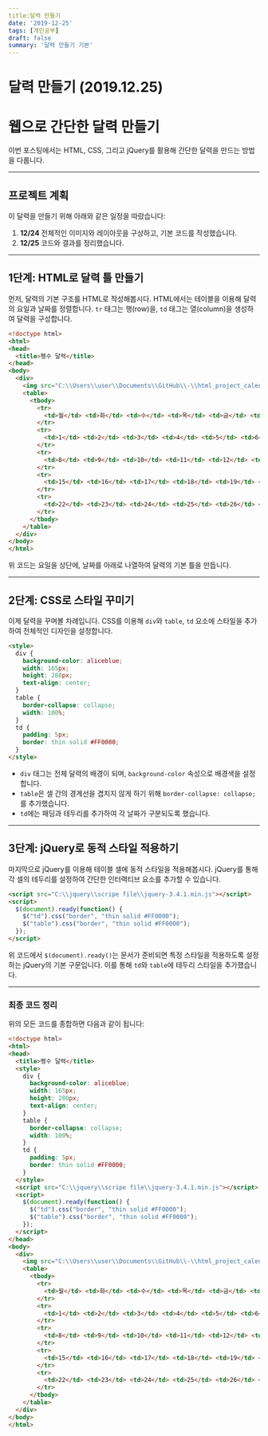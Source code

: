 ```yaml
---
title:달력 만들기
date: '2019-12-25'
tags: [개인공부]
draft: false
summary: '달력 만들기 기본'
---
```


# 달력 만들기 (2019.12.25)

# 웹으로 간단한 달력 만들기

이번 포스팅에서는 HTML, CSS, 그리고 jQuery를 활용해 간단한 달력을 만드는 방법을 다룹니다.

---

## 프로젝트 계획

이 달력을 만들기 위해 아래와 같은 일정을 따랐습니다:

1. **12/24** 전체적인 이미지와 레이아웃을 구상하고, 기본 코드를 작성했습니다.
2. **12/25** 코드와 결과를 정리했습니다.

---

## 1단계: HTML로 달력 틀 만들기

먼저, 달력의 기본 구조를 HTML로 작성해봅시다. HTML에서는 테이블을 이용해 달력의 요일과 날짜를 정렬합니다. `tr` 태그는 행(row)을, `td` 태그는 열(column)을 생성하여 달력을 구성합니다.

```html
<!doctype html>
<html>
<head>
  <title>펭수 달력</title>
</head>
<body>
  <div>
    <img src="C:\\Users\\user\\Documents\\GitHub\\-\\html_project_calender\\펭수.png" width="165" height="150" alt="펭수">
    <table>
      <tbody>
        <tr>
          <td>월</td> <td>화</td> <td>수</td> <td>목</td> <td>금</td> <td>토</td> <td>일</td>
        </tr>
        <tr>
          <td>1</td> <td>2</td> <td>3</td> <td>4</td> <td>5</td> <td>6</td> <td>7</td>
        </tr>
        <tr>
          <td>8</td> <td>9</td> <td>10</td> <td>11</td> <td>12</td> <td>13</td> <td>14</td>
        </tr>
        <tr>
          <td>15</td> <td>16</td> <td>17</td> <td>18</td> <td>19</td> <td>20</td> <td>21</td>
        </tr>
        <tr>
          <td>22</td> <td>23</td> <td>24</td> <td>25</td> <td>26</td> <td>27</td> <td>28</td>
        </tr>
      </tbody>
    </table>
  </div>
</body>
</html>

```

위 코드는 요일을 상단에, 날짜를 아래로 나열하여 달력의 기본 틀을 만듭니다.

---

## 2단계: CSS로 스타일 꾸미기

이제 달력을 꾸며볼 차례입니다. CSS를 이용해 `div`와 `table`, `td` 요소에 스타일을 추가하여 전체적인 디자인을 설정합니다.

```html
<style>
  div {
    background-color: aliceblue;
    width: 165px;
    height: 280px;
    text-align: center;
  }
  table {
    border-collapse: collapse;
    width: 100%;
  }
  td {
    padding: 5px;
    border: thin solid #FF0000;
  }
</style>

```

- `div` 태그는 전체 달력의 배경이 되며, `background-color` 속성으로 배경색을 설정합니다.
- `table`은 셀 간의 경계선을 겹치지 않게 하기 위해 `border-collapse: collapse;`를 추가했습니다.
- `td`에는 패딩과 테두리를 추가하여 각 날짜가 구분되도록 했습니다.

---

## 3단계: jQuery로 동적 스타일 적용하기

마지막으로 jQuery를 이용해 테이블 셀에 동적 스타일을 적용해봅시다. jQuery를 통해 각 셀의 테두리를 설정하여 간단한 인터랙티브 요소를 추가할 수 있습니다.

```html
<script src="C:\\jquery\\scripe file\\jquery-3.4.1.min.js"></script>
<script>
  $(document).ready(function() {
    $("td").css("border", "thin solid #FF0000");
    $("table").css("border", "thin solid #FF0000");
  });
</script>

```

위 코드에서 `$(document).ready()`는 문서가 준비되면 특정 스타일을 적용하도록 설정하는 jQuery의 기본 구문입니다. 이를 통해 `td`와 `table`에 테두리 스타일을 추가했습니다.

---

### 최종 코드 정리

위의 모든 코드를 종합하면 다음과 같이 됩니다:

```html
<!doctype html>
<html>
<head>
  <title>펭수 달력</title>
  <style>
    div {
      background-color: aliceblue;
      width: 165px;
      height: 280px;
      text-align: center;
    }
    table {
      border-collapse: collapse;
      width: 100%;
    }
    td {
      padding: 5px;
      border: thin solid #FF0000;
    }
  </style>
  <script src="C:\\jquery\\scripe file\\jquery-3.4.1.min.js"></script>
  <script>
    $(document).ready(function() {
      $("td").css("border", "thin solid #FF0000");
      $("table").css("border", "thin solid #FF0000");
    });
  </script>
</head>
<body>
  <div>
    <img src="C:\\Users\\user\\Documents\\GitHub\\-\\html_project_calender\\펭수.png" width="165" height="150" alt="펭수">
    <table>
      <tbody>
        <tr>
          <td>월</td> <td>화</td> <td>수</td> <td>목</td> <td>금</td> <td>토</td> <td>일</td>
        </tr>
        <tr>
          <td>1</td> <td>2</td> <td>3</td> <td>4</td> <td>5</td> <td>6</td> <td>7</td>
        </tr>
        <tr>
          <td>8</td> <td>9</td> <td>10</td> <td>11</td> <td>12</td> <td>13</td> <td>14</td>
        </tr>
        <tr>
          <td>15</td> <td>16</td> <td>17</td> <td>18</td> <td>19</td> <td>20</td> <td>21</td>
        </tr>
        <tr>
          <td>22</td> <td>23</td> <td>24</td> <td>25</td> <td>26</td> <td>27</td> <td>28</td>
        </tr>
      </tbody>
    </table>
  </div>
</body>
</html>

```
